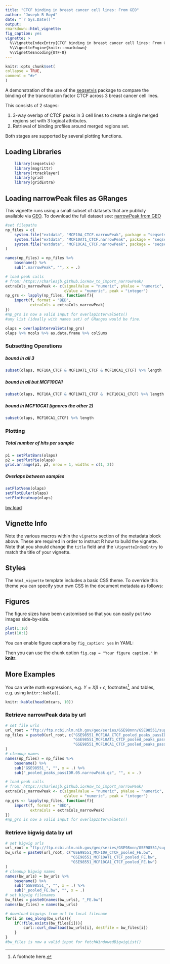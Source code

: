 ```yaml
---
title: "CTCF binding in breast cancer cell lines: From GEO"
author: "Joseph R Boyd"
date: "`r Sys.Date()`"
output:
rmarkdown::html_vignette:
fig_caption: yes
vignette: >
  %\VignetteIndexEntry{CTCF binding in breast cancer cell lines: From GEO}
  %\VignetteEngine{knitr::rmarkdown}
  %\VignetteEncoding{UTF-8}
---
```

  
  ```r
knitr::opts_chunk$set(
collapse = TRUE,
comment = "#>"
)
```

A demonstration of the use of the [seqsetvis](https://github.com/jrboyd/seqsetvis)
package to compare the binding of the transcription factor CTCF across 3 breast 
cancer cell lines.  

This consists of 2 stages:

1. 3-way overlap of CTCF peaks in 3 cell lines to create a single merged regions set with 3 logical attributes.
2. Retrieval of binding profiles around merged regions set.

Both stages are supported by several plotting functions.

## Loading Libraries

```r
    library(seqsetvis)
    library(magrittr)
    library(rtracklayer)
    library(grid)
    library(gridExtra)
```

## Loading narrowPeak files as GRanges

This vignette runs using a small subset of datasets that are publicly available via [GEO](https://www.ncbi.nlm.nih.gov/geo/).  To download the full dataset see: [narrowPeak from GEO](#np_load)

```r
#set filepaths
np_files = c(
    system.file("extdata", "MCF10A_CTCF.narrowPeak", package = "seqsetvis"),
    system.file("extdata", "MCF10AT1_CTCF.narrowPeak", package = "seqsetvis"),
    system.file("extdata", "MCF10CA1_CTCF.narrowPeak", package = "seqsetvis")
)

names(np_files) = np_files %>%
    basename() %>%
    sub(".narrowPeak", "", x = .)

# load peak calls
# from: https://charlesjb.github.io/How_to_import_narrowPeak/
extraCols_narrowPeak <- c(signalValue = "numeric", pValue = "numeric",
                          qValue = "numeric", peak = "integer")
np_grs <- lapply(np_files, function(f){
    import(f, format = "BED",
           extraCols = extraCols_narrowPeak)
})
#np_grs is now a valid input for overlapIntervalSets()
#any list (ideally with names set) of GRanges would be fine.
```

```r
olaps = overlapIntervalSets(np_grs)
olaps %>% mcols %>% as.data.frame %>% colSums
```
### Subsetting Operations
##### bound in all 3
```r
subset(olaps, MCF10A_CTCF & MCF10AT1_CTCF & MCF10CA1_CTCF) %>% length
```
##### bound in all but MCF10CA1
```r
subset(olaps, MCF10A_CTCF & MCF10AT1_CTCF & !MCF10CA1_CTCF) %>% length
```
##### bound in MCF10CA1 (ignores the other 2)
```r
subset(olaps, MCF10CA1_CTCF) %>% length
```
### Plotting

##### Total number of hits per sample
```r
p1 = setPlotBars(olaps)
p2 = setPlotPie(olaps)
grid.arrange(p1, p2, nrow = 1, widths = c(1, 2))
```

##### Overlaps between samples

```r
setPlotVenn(olaps)
setPlotEuler(olaps)
setPlotHeatmap(olaps)
```

[bw load](#bw_load)




## Vignette Info

Note the various macros within the `vignette` section of the metadata block above. These are required in order to instruct R how to build the vignette. Note that you should change the `title` field and the `\VignetteIndexEntry` to match the title of your vignette.

## Styles

The `html_vignette` template includes a basic CSS theme. To override this theme you can specify your own CSS in the document metadata as follows:

## Figures

The figure sizes have been customised so that you can easily put two images side-by-side. 

```r
plot(1:10)
plot(10:1)
```

You can enable figure captions by `fig_caption: yes` in YAML:



Then you can use the chunk option `fig.cap = "Your figure caption."` in **knitr**.

## More Examples

You can write math expressions, e.g. $Y = X\beta + \epsilon$, footnotes^[A footnote here.], and tables, e.g. using `knitr::kable()`.

```r
knitr::kable(head(mtcars, 10))
```

### Retrieve narrowPeak data by url {#np_load}
```r
# set file urls
url_root = "ftp://ftp.ncbi.nlm.nih.gov/geo/series/GSE98nnn/GSE98551/suppl/"
np_files = paste0(url_root, c("GSE98551_MCF10A_CTCF_pooled_peaks_passIDR.05.narrowPeak.gz",
                              "GSE98551_MCF10AT1_CTCF_pooled_peaks_passIDR.05.narrowPeak.gz",
                              "GSE98551_MCF10CA1_CTCF_pooled_peaks_passIDR.05.narrowPeak.gz")
)
# cleanup names
names(np_files) = np_files %>%
    basename() %>%
    sub("GSE98551_", "", x = .) %>%
    sub("_pooled_peaks_passIDR.05.narrowPeak.gz", "", x = .)

# load peak calls
# from: https://charlesjb.github.io/How_to_import_narrowPeak/
extraCols_narrowPeak <- c(signalValue = "numeric", pValue = "numeric",
                          qValue = "numeric", peak = "integer")
np_grs <- lapply(np_files, function(f){
    import(f, format = "BED",
           extraCols = extraCols_narrowPeak)
})
#np_grs is now a valid input for overlapIntervalSets()
```

### Retrieve bigwig data by url {#bw_load}
```r
# set bigwig urls
url_root = "ftp://ftp.ncbi.nlm.nih.gov/geo/series/GSE98nnn/GSE98551/suppl/"
bw_urls = paste0(url_root, c("GSE98551_MCF10A_CTCF_pooled_FE.bw",
                             "GSE98551_MCF10AT1_CTCF_pooled_FE.bw",
                             "GSE98551_MCF10CA1_CTCF_pooled_FE.bw")
)
# cleanup bigwig names
names(bw_urls) = bw_urls %>%
    basename() %>%
    sub("GSE98551_", "", x = .) %>%
    sub("_pooled_FE.bw", "", x = .)
# set bigwig filenames
bw_files = paste0(names(bw_urls), "_FE.bw")
names(bw_files) = names(bw_urls)

# download bigwigs from url to local filename
for(i in seq_along(bw_urls)){
    if(!file.exists(bw_files[i])){
        curl::curl_download(bw_urls[i], destfile = bw_files[i])
    }
}
#bw_files is now a valid input for fetchWindowedBigwigList()
```
